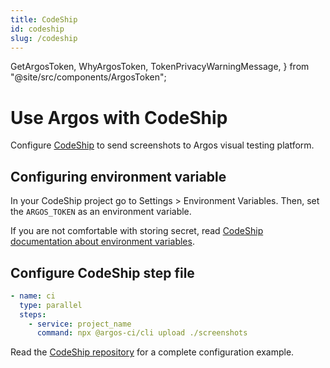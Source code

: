 ```yaml
---
title: CodeShip
id: codeship
slug: /codeship
---
```


  GetArgosToken,
  WhyArgosToken,
  TokenPrivacyWarningMessage,
} from "@site/src/components/ArgosToken";

# Use Argos with CodeShip

Configure [CodeShip](https://www.cloudbees.com/products/CodeShip) to send screenshots to Argos visual testing platform.

## Configuring environment variable

<WhyArgosToken />
<GetArgosToken />

In your CodeShip project go to Settings > Environment Variables. Then, set the `ARGOS_TOKEN` as an environment variable.

<TokenPrivacyWarningMessage />

If you are not comfortable with storing secret, read [CodeShip documentation about environment variables](https://docs.cloudbees.com/docs/cloudbees-codeship/latest/pro-builds-and-configuration/environment-variables).

## Configure CodeShip step file

```yml title="codeship-steps.yml"
- name: ci
  type: parallel
  steps:
    - service: project_name
      command: npx @argos-ci/cli upload ./screenshots
```

Read the [CodeShip repository](https://github.com/argos-ci/argos/tree/main/examples/CodeShip) for a complete configuration example.
